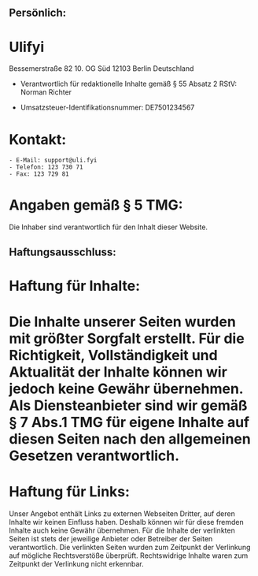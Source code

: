 ## Persönlich:

# Ulifyi
  Bessemerstraße 82
  10. OG Süd
  12103 Berlin
  Deutschland

  - Verantwortlich für redaktionelle Inhalte gemäß § 55 Absatz 2 RStV:
  Norman Richter

  - Umsatzsteuer-Identifikationsnummer:
  DE7501234567

# Kontakt:

    - E-Mail: support@uli.fyi
    - Telefon: 123 730 71
    - Fax: 123 729 81

# Angaben gemäß § 5 TMG:
Die Inhaber sind verantwortlich für den Inhalt dieser Website.


## Haftungsausschluss:

# __Haftung für Inhalte:__

# Die Inhalte unserer Seiten wurden mit größter Sorgfalt erstellt. Für die Richtigkeit, Vollständigkeit und Aktualität der Inhalte können wir jedoch keine Gewähr übernehmen. Als Diensteanbieter sind wir gemäß § 7 Abs.1 TMG für eigene Inhalte auf diesen Seiten nach den allgemeinen Gesetzen verantwortlich.

# __Haftung für Links:__
Unser Angebot enthält Links zu externen Webseiten Dritter, auf deren Inhalte wir keinen Einfluss haben. Deshalb können wir für diese fremden Inhalte auch keine Gewähr übernehmen. Für die Inhalte der verlinkten Seiten ist stets der jeweilige Anbieter oder Betreiber der Seiten verantwortlich. Die verlinkten Seiten wurden zum Zeitpunkt der Verlinkung auf mögliche Rechtsverstöße überprüft. Rechtswidrige Inhalte waren zum Zeitpunkt der Verlinkung nicht erkennbar.
